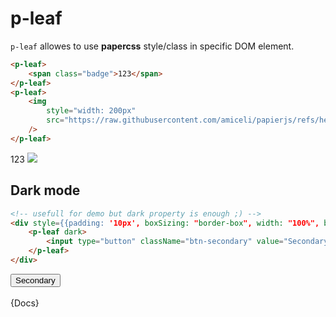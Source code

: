 
<Meta title="Utils/Leaf" />

# p-leaf

`p-leaf` allowes to use **papercss** style/class in specific DOM element.

```html
<p-leaf>
    <span class="badge">123</span>
</p-leaf>
<p-leaf>
    <img 
        style="width: 200px"
        src="https://raw.githubusercontent.com/amiceli/papierjs/refs/heads/main/src/assets/papierjs.webp"
    />
</p-leaf>
```

<p-leaf>
    <span className="badge">123</span>
</p-leaf>
<p-leaf>
    <img 
        style={{width: "200px"}}
        src="https://raw.githubusercontent.com/amiceli/papierjs/refs/heads/main/src/assets/papierjs.webp"
    />
</p-leaf>

## Dark mode

```html
<!-- usefull for demo but dark property is enough ;) -->
<div style={{padding: '10px', boxSizing: "border-box", width: "100%", background: "#41403e"}}>
    <p-leaf dark>
        <input type="button" className="btn-secondary" value="Secondary"/>
    </p-leaf>
</div>
```

<div style={{padding: '10px', boxSizing: "border-box", width: "100%", background: "#41403e"}}>
    <p-leaf dark>
        <input type="button" className="btn-secondary" value="Secondary"/>
    </p-leaf>
</div>

<br />
<Markdown>{Docs}</Markdown>